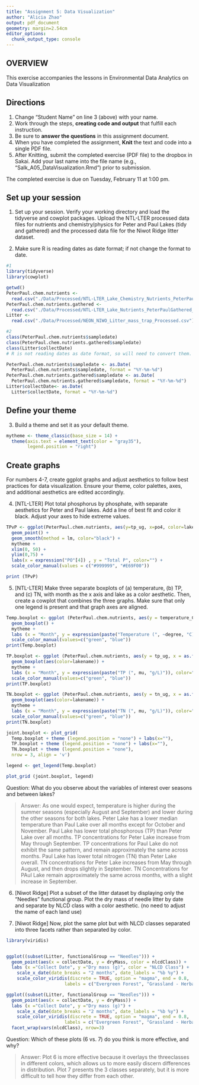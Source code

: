 ```yaml
---
title: "Assignment 5: Data Visualization"
author: "Alicia Zhao"
output: pdf_document
geometry: margin=2.54cm
editor_options: 
  chunk_output_type: console
---
```


## OVERVIEW

This exercise accompanies the lessons in Environmental Data Analytics on Data Visualization 

## Directions
1. Change "Student Name" on line 3 (above) with your name.
3. Work through the steps, **creating code and output** that fulfill each instruction.
4. Be sure to **answer the questions** in this assignment document.
6. When you have completed the assignment, **Knit** the text and code into a single PDF file.
8. After Knitting, submit the completed exercise (PDF file) to the dropbox in Sakai. Add your last name into the file name (e.g., "Salk_A05_DataVisualization.Rmd") prior to submission.

The completed exercise is due on Tuesday, February 11 at 1:00 pm.



## Set up your session 
1. Set up your session. Verify your working directory and load the tidyverse and cowplot packages. Upload the NTL-LTER processed data files for nutrients and chemistry/physics for Peter and Paul Lakes (tidy and gathered) and the processed data file for the Niwot Ridge litter dataset. 

2. Make sure R is reading dates as date format; if not change the format to date.

```r
#1
library(tidyverse)
library(cowplot)

getwd()
PeterPaul.chem.nutrients <- 
  read.csv("./Data/Processed/NTL-LTER_Lake_Chemistry_Nutrients_PeterPaul_Processed.csv")
PeterPaul.chem.nutrients.gathered <-
  read.csv("./Data/Processed/NTL-LTER_Lake_Nutrients_PeterPaulGathered_Processed.csv")
Litter <- 
  read.csv("./Data/Processed/NEON_NIWO_Litter_mass_trap_Processed.csv")

#2
class(PeterPaul.chem.nutrients$sampledate)
class(PeterPaul.chem.nutrients.gathered$sampledate)
class(Litter$collectDate)
# R is not reading dates as date format, so will need to convert them. 

PeterPaul.chem.nutrients$sampledate <- as.Date(
  PeterPaul.chem.nutrients$sampledate, format = "%Y-%m-%d")
PeterPaul.chem.nutrients.gathered$sampledate <- as.Date(
  PeterPaul.chem.nutrients.gathered$sampledate, format = "%Y-%m-%d")
Litter$collectDate<- as.Date(
  Litter$collectDate, format = "%Y-%m-%d")

```
## Define your theme
3. Build a theme and set it as your default theme.

```r
mytheme <- theme_classic(base_size = 14) +
  theme(axis.text = element_text(color = "gray35"), 
        legend.position = "right")

```

## Create graphs
For numbers 4-7, create ggplot graphs and adjust aesthetics to follow best practices for data visualization. Ensure your theme, color palettes, axes, and additional aesthetics are edited accordingly.

4. [NTL-LTER] Plot total phosphorus by phosphate, with separate aesthetics for Peter and Paul lakes. Add a line of best fit and color it black. Adjust your axes to hide extreme values.

```r


TPvP <- ggplot(PeterPaul.chem.nutrients, aes(y=tp_ug, x=po4, color=lakename)) +
  geom_point() +
  geom_smooth(method = lm, color="black") + 
  mytheme + 
  xlim(0, 50) +
  ylim(0,75) +
  labs(x = expression("PO"[4]) , y = "Total P", color="") + 
  scale_color_manual(values = c("#999999", "#E69F00"))

print (TPvP)

```


5. [NTL-LTER] Make three separate boxplots of (a) temperature, (b) TP, and (c) TN, with month as the x axis and lake as a color aesthetic. Then, create a cowplot that combines the three graphs. Make sure that only one legend is present and that graph axes are aligned.

```r

Temp.boxplot <- ggplot (PeterPaul.chem.nutrients, aes(y = temperature_C, x = as.factor(month), color = lakename)) +
  geom_boxplot() +
  mytheme +
  labs (x = "Month", y = expression(paste("Temperature (", ~degree, "C)")), color="") + 
  scale_color_manual(values=c("green", "blue"))
print(Temp.boxplot)

TP.boxplot <- ggplot (PeterPaul.chem.nutrients, aes(y = tp_ug, x = as.factor(month))) +
  geom_boxplot(aes(color=lakename)) +
  mytheme +
  labs (x = "Month", y = expression(paste("TP (", mu, "g/L)")), color="") +
  scale_color_manual(values=c("green", "blue"))
print(TP.boxplot)

TN.boxplot <- ggplot (PeterPaul.chem.nutrients, aes(y = tn_ug, x = as.factor(month))) +
  geom_boxplot(aes(color=lakename)) +
  mytheme +
  labs (x = "Month", y = expression(paste("TN (", mu, "g/L)")), color="")  +
  scale_color_manual(values=c("green", "blue"))
print(TN.boxplot)

joint.boxplot <- plot_grid(
  Temp.boxplot + theme (legend.position = "none") + labs(x=""),
  TP.boxplot + theme (legend.position = "none") + labs(x=""), 
  TN.boxplot + theme (legend.position = "none"),
  nrow = 3, align = 'v')

legend <- get_legend(Temp.boxplot)

plot_grid (joint.boxplot, legend)


```

Question: What do you observe about the variables of interest over seasons and between lakes? 

> Answer: As one would expect, temperature is higher during the summer seasons (especially August and September) and lower during the other seasons for both lakes. Peter Lake has a lower median temperature than Paul Lake over all months except for October and November. 
Paul Lake has lower total phosphorous (TP) than Peter Lake over all months. TP concentrations for Peter Lake increase from May through September. TP concentrations for Paul Lake do not exhibit the same pattern, and remain approximately the same across months. 
Paul Lake has lower total nitrogen (TN) than Peter Lake overall. TN concentrations for Peter Lake increases from May through August, and then drops slightly in September. TN Concentrations for PAul Lake remain approximately the same across months, with a slight increase in September. 


6. [Niwot Ridge] Plot a subset of the litter dataset by displaying only the "Needles" functional group. Plot the dry mass of needle litter by date and separate by NLCD class with a color aesthetic. (no need to adjust the name of each land use)

7. [Niwot Ridge] Now, plot the same plot but with NLCD classes separated into three facets rather than separated by color. 

```r
library(viridis)


ggplot((subset(Litter, functionalGroup == "Needles"))) +
  geom_point(aes(x = collectDate, y = dryMass, color = nlcdClass)) +
  labs (x ="Collect Date", y ="Dry mass (g)", color = "NLCD Class") +
    scale_x_date(date_breaks = "2 months", date_labels = "%b %y") + 
    scale_color_viridis(discrete = TRUE, option = "magma", end = 0.8,
                      labels = c("Evergreen Forest", "Grassland - Herbaceous", "Shrub scrub"))

ggplot((subset(Litter, functionalGroup == "Needles"))) +
  geom_point(aes(x = collectDate, y = dryMass)) +
  labs (x ="Collect Date", y ="Dry mass (g)") +
    scale_x_date(date_breaks = "2 months", date_labels = "%b %y") + 
    scale_color_viridis(discrete = TRUE, option = "magma", end = 0.8,
                      labels = c("Evergreen Forest", "Grassland - Herbaceous", "Shrub scrub"))+
  facet_wrap(vars(nlcdClass), nrow=3) 


```

Question: Which of these plots (6 vs. 7) do you think is more effective, and why? 

> Answer: Plot 6 is more effective because it overlays the threeclasses in different colors, which allows us to more easily discern differences in distribution. Plot 7 presents the 3 classes separately, but it is more difficult to tell how they differ from each other. 